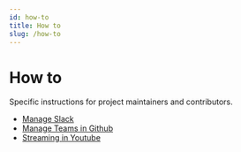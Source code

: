 ```yaml
---
id: how-to
title: How to
slug: /how-to
---
```


# How to

Specific instructions for project maintainers and contributors.

- [Manage Slack](/how-to/manage-slack)
- [Manage Teams in Github](/how-to/manage-github-teams)
- [Streaming in Youtube](/how-to/streaming-in-youtube)
